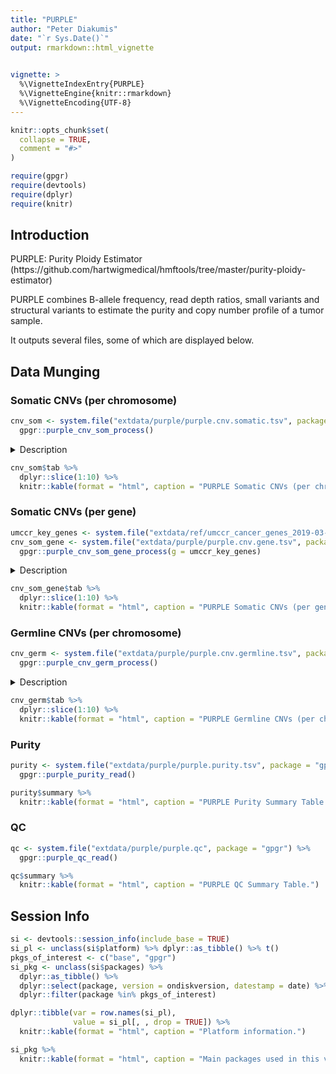 ```yaml
---
title: "PURPLE"
author: "Peter Diakumis"
date: "`r Sys.Date()`"
output: rmarkdown::html_vignette
  

vignette: >
  %\VignetteIndexEntry{PURPLE}
  %\VignetteEngine{knitr::rmarkdown}
  %\VignetteEncoding{UTF-8}
---
```


```r
knitr::opts_chunk$set(
  collapse = TRUE,
  comment = "#>"
)
```

```r
require(gpgr)
require(devtools)
require(dplyr)
require(knitr)
```

## Introduction

PURPLE: Purity Ploidy Estimator
(https://github.com/hartwigmedical/hmftools/tree/master/purity-ploidy-estimator)

PURPLE combines B-allele frequency, read depth ratios, small variants and structural variants to
estimate the purity and copy number profile of a tumor sample.

It outputs several files, some of which are displayed below.

## Data Munging

### Somatic CNVs (per chromosome)

```r
cnv_som <- system.file("extdata/purple/purple.cnv.somatic.tsv", package = "gpgr") %>%
  gpgr::purple_cnv_som_process()
```

<details>
<summary>Description</summary>

```r
cnv_som$descr %>%
  knitr::kable(format = "html", caption = "PURPLE Somatic CNVs (per chromosome) Columns.")
```

</details>

```r
cnv_som$tab %>%
  dplyr::slice(1:10) %>%
  knitr::kable(format = "html", caption = "PURPLE Somatic CNVs (per chromosome) Summary Table.")
```

### Somatic CNVs (per gene)

```r
umccr_key_genes <- system.file("extdata/ref/umccr_cancer_genes_2019-03-20.tsv", package = "gpgr")
cnv_som_gene <- system.file("extdata/purple/purple.cnv.gene.tsv", package = "gpgr") %>%
  gpgr::purple_cnv_som_gene_process(g = umccr_key_genes)
```

<details>
<summary>Description</summary>

```r
cnv_som_gene$descr %>%
  knitr::kable(format = "html", caption = "PURPLE Somatic CNVs (per gene) Columns.")
```

</details>

```r
cnv_som_gene$tab %>%
  dplyr::slice(1:10) %>%
  knitr::kable(format = "html", caption = "PURPLE Somatic CNVs (per gene) Summary Table.")
```

### Germline CNVs (per chromosome)

```r
cnv_germ <- system.file("extdata/purple/purple.cnv.germline.tsv", package = "gpgr") %>%
  gpgr::purple_cnv_germ_process()
```

<details>
<summary>Description</summary>

```r
cnv_germ$descr %>%
  knitr::kable(format = "html", caption = "PURPLE Germline CNVs (per chromosome) Columns.")
```

</details>

```r
cnv_germ$tab %>%
  dplyr::slice(1:10) %>%
  knitr::kable(format = "html", caption = "PURPLE Germline CNVs (per chromosome) Summary Table.")
```

### Purity

```r
purity <- system.file("extdata/purple/purple.purity.tsv", package = "gpgr") %>%
  gpgr::purple_purity_read()

purity$summary %>%
  knitr::kable(format = "html", caption = "PURPLE Purity Summary Table.")
```

### QC

```r
qc <- system.file("extdata/purple/purple.qc", package = "gpgr") %>%
  gpgr::purple_qc_read()

qc$summary %>%
  knitr::kable(format = "html", caption = "PURPLE QC Summary Table.")
```

## Session Info

```r
si <- devtools::session_info(include_base = TRUE)
si_pl <- unclass(si$platform) %>% dplyr::as_tibble() %>% t()
pkgs_of_interest <- c("base", "gpgr")
si_pkg <- unclass(si$packages) %>%
  dplyr::as_tibble() %>%
  dplyr::select(package, version = ondiskversion, datestamp = date) %>%
  dplyr::filter(package %in% pkgs_of_interest)

dplyr::tibble(var = row.names(si_pl),
              value = si_pl[, , drop = TRUE]) %>%
  knitr::kable(format = "html", caption = "Platform information.")

si_pkg %>%
  knitr::kable(format = "html", caption = "Main packages used in this vignette.")
```
